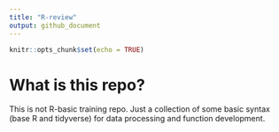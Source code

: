 ```yaml
---
title: "R-review"
output: github_document
---
```


```r
knitr::opts_chunk$set(echo = TRUE)
```

# What is this repo? 

This is not R-basic training repo. Just a collection of some basic syntax (base R and tidyverse) for data processing and function development. 
